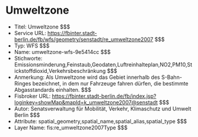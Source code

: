 # Umweltzone
- Titel: Umweltzone $$$
- Service URL: https://fbinter.stadt-berlin.de/fb/wfs/geometry/senstadt/re_umweltzone2007 $$$
- Typ: WFS $$$
- Name: umweltzone-wfs-9e5414cc $$$
- Stichworte: Emissionsminderung,Feinstaub,Geodaten,Luftreinhalteplan,NO2,PM10,Stickstoffdioxid,Verkehrsbeschränkung $$$
- Anmerkung: Als Umweltzone wird das Gebiet innerhalb des S-Bahn-Ringes bezeichnet, in dem nur Fahrzeuge fahren dürfen, die bestimmte Abgasstandards einhalten. $$$
- Fisbroker URL: https://fbinter.stadt-berlin.de/fb/index.jsp?loginkey=showMap&mapId=k_umweltzone2007@senstadt $$$
- Autor: Senatsverwaltung für Mobilität, Verkehr, Klimaschutz und Umwelt Berlin $$$
- Attribute: spatial_geometry,spatial_name,spatial_alias,spatial_type $$$
- Layer Name: fis:re_umweltzone2007Type $$$
